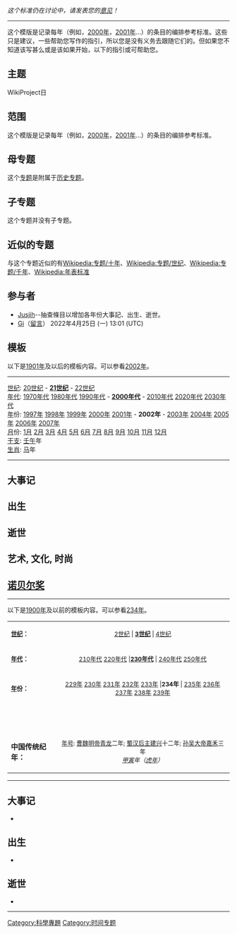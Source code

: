 {{维基专题状态|defunct}}
''这个标准仍在讨论中，请发表您的[[Wikipedia_talk:年专题|意见]]！''
----

这个模版是记录每年（例如，[[2000年|2000年]]，[[2001年|2001年]]...）的条目的编排参考标准。这些只是建议，一些帮助您写作的指引，所以您是没有义务去跟随它们的。但如果您不知道该写甚么或是该如果开始，以下的指引或可帮助您。

==主题==

WikiProject日

==范围==

这个模版是记录每年（例如，[[2000年|2000年]]，[[2001年|2001年]]...）的条目的编排参考标准。

==母专题==

这个[[Wikipedia:专题|专题]]是附属于[[Wikipedia:专题/历史|历史专题]]。

==子专题==

这个专题并没有子专题。

==近似的专题==

与这个专题近似的有[[Wikipedia:专题/十年|Wikipedia:专题/十年]]、[[Wikipedia:专题/世纪|Wikipedia:专题/世纪]]、[[Wikipedia:专题/千年|Wikipedia:专题/千年]]、[[Wikipedia:年表标准|Wikipedia:年表标准]]

==参与者==
*[[User:Jusjih|Jusjih]]--抽查條目以增加各年份大事記、出生、逝世。
*[[User:Ginkos520isthebest|Gi]]（[[User_talk:Ginkos520isthebest|留言]]） 2022年4月25日 (一) 13:01 (UTC)

==模板==

以下是[[1901年|1901年]]及以后的模板内容。可以参看[[2002年|2002年]]。

----

[[世纪|世纪]]: [[20世纪|20世纪]] - '''[[21世纪|21世纪]]''' - [[22世纪|22世纪]]<br />
[[年代|年代]]: [[1970年代|1970年代]] [[1980年代|1980年代]] [[1990年代|1990年代]] - '''[[2000年代|2000年代]]''' - [[2010年代|2010年代]] [[2020年代|2020年代]] [[2030年代|2030年代]]<br />
[[年|年]]份: [[1997年|1997年]] [[1998年|1998年]] [[1999年|1999年]] [[2000年|2000年]] [[2001年|2001年]] - '''2002年''' - [[2003年|2003年]] [[2004年|2004年]] [[2005年|2005年]] [[2006年|2006年]] [[2007年|2007年]]<br />
[[月|月]]份: [[2002年1月|1月]] [[2002年2月|2月]] [[2002年3月|3月]] [[2002年4月|4月]] [[2002年5月|5月]] [[2002年6月|6月]] [[2002年7月|7月]] [[2002年8月|8月]] [[2002年9月|9月]] [[2002年10月|10月]] [[2002年11月|11月]] [[2002年12月|12月]]<br />
[[干支|干支]]: [[壬午|壬午]]年<br />
[[生肖|生肖]]: [[马|马]]年
----

== 大事记 ==

== 出生 ==

== 逝世 ==

== 艺术, 文化, 时尚 ==

==[[诺贝尔奖|诺贝尔奖]]==

----
以下是[[1900年|1900年]]及以前的模板内容。可以参看[[234年|234年]]。



{| border="0" cellspacing="0" cellpadding="0" width="100%"
|-----
| <small>'''[[世纪|世纪]]：'''</small> || align="center" | 
<small> [[2世纪|2世纪]] | '''[[3世纪|3世纪]]''' | [[4世纪|4世纪]]</small><br />
|-----
| <small>'''[[年代|年代]]：'''</small> || align="center" | 
<small> [[210年代|210年代]] [[220年代|220年代]] |''' [[230年代|230年代]]''' | [[240年代|240年代]] [[250年代|250年代]]</small><br />
|-----
| <small>'''[[年|年]]份：'''</small> || align="center" | 
<small>[[229年|229年]] [[230年|230年]] [[231年|231年]] [[232年|232年]] [[233年|233年]] |''' 234年''' | [[235年|235年]] [[236年|236年]] [[237年|237年]] [[238年|238年]] [[239年|239年]] </small><br />
|-----
|   ||  
|-----
| '''中国传统纪年：'''
| align="center" | <small>[[年号|年号]]: [[曹魏|曹魏]][[曹叡|明帝]][[青龙_(年号)|青龙]]二年; [[蜀汉|蜀汉]][[刘禅|后主]][[建兴|建兴]]十二年; [[孙吴|孙吴]][[孙权|大帝]][[嘉禾|嘉禾]]三年<br />
''[[甲寅|甲寅]]年（[[生肖|虎年]]） '' </small><br />
|}
----

== 大事记 ==
*

== 出生 ==
*

== 逝世 ==
*


----

[[Category:科學專題|Category:科學專題]]
[[Category:时间专题|Category:时间专题]]